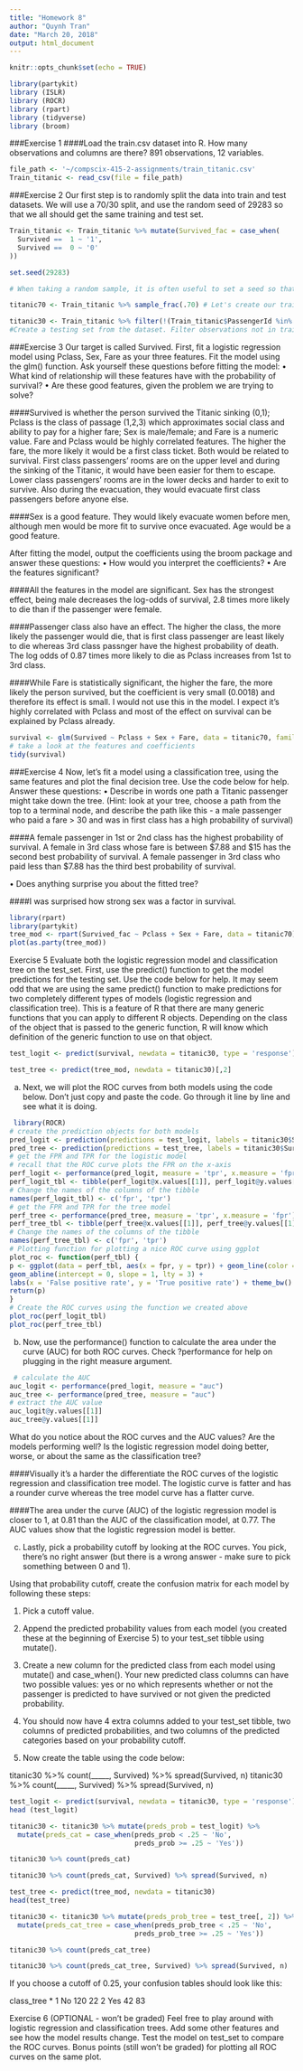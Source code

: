 ```yaml
---
title: "Homework 8"
author: "Quynh Tran"
date: "March 20, 2018"
output: html_document
---
```


```r
knitr::opts_chunk$set(echo = TRUE)
```

```r
library(partykit)
library (ISLR)
library (ROCR)
library (rpart)
library (tidyverse)
library (broom)
```



###Exercise 1
####Load the train.csv dataset into R. How many observations and columns are there? 891 observations, 12 variables.

```r

file_path <- '~/compscix-415-2-assignments/train_titanic.csv'
Train_titanic <- read_csv(file = file_path)
```


###Exercise 2
Our first step is to randomly split the data into train and test datasets. We will use a 70/30 split, and use the random seed of 29283 so that we all should get the same training and test set.

```r
Train_titanic <- Train_titanic %>% mutate(Survived_fac = case_when(
  Survived ==  1 ~ '1',
  Survived ==  0 ~ '0'
))

```
```r
set.seed(29283) 

# When taking a random sample, it is often useful to set a seed so that your work is reproducible. Setting a seed will guarantee that the same random sample will be generated every time, so long as you always set the # same seed beforehand.

titanic70 <- Train_titanic %>% sample_frac(.70) # Let's create our training set using sample_frac. Fill in the blank.
```

```r
titanic30 <- Train_titanic %>% filter(!(Train_titanic$PassengerId %in% titanic70$PassengerId)) 
#Create a testing set from the dataset. Filter observations not in training set in dataset by $Id   
```

###Exercise 3
Our target is called Survived. First, fit a logistic regression model using Pclass, Sex, Fare as your three features. Fit the model using the glm() function.
Ask yourself these questions before fitting the model:
• What kind of relationship will these features have with the probability of survival?
• Are these good features, given the problem we are trying to solve?

####Survived is whether the person survived the Titanic sinking (0,1); Pclass is the class of passage (1,2,3) which approximates social class and ability to pay for a higher fare; Sex is male/female; and Fare is a numeric value. Fare and Pclass would be highly correlated features. The higher the fare, the more likely it would be a first class ticket. Both would be related to survival. First class passengers' rooms are on the upper level and during the sinking of the Titanic, it would have been easier for them to escape. Lower class passengers' rooms are in the lower decks and harder to exit to survive. Also during the evacuation, they would evacuate first class passengers before anyone else. 

####Sex is a good feature. They would likely evacuate women before men, although men would be more fit to survive once evacuated. Age would be a good feature.


After fitting the model, output the coefficients using the broom package and answer these questions:
• How would you interpret the coefficients? • Are the features significant?

####All the features in the model are significant. Sex has the strongest effect, being male decreases the log-odds of survival, 2.8 times more likely to die than if the passenger were female.

####Passenger class also have an effect. The higher the class, the more likely the passenger would die, that is first class passenger are least likely to die whereas 3rd class passnger have the highest probability of death. The log odds of 0.87 times more likely to die as Pclass increases from 1st to 3rd class. 

####While Fare is statistically significant, the higher the fare, the more likely the person survived, but the coefficient is very small (0.0018) and therefore its effect is small. I would not use this in the model. I expect it's highly correlated with Pclass and most of the effect on survival can be explained by Pclass already. 


```r
survival <- glm(Survived ~ Pclass + Sex + Fare, data = titanic70, family = 'binomial')
# take a look at the features and coefficients
tidy(survival)

```


###Exercise 4
Now, let’s fit a model using a classification tree, using the same features and plot the final decision tree. Use the code below for help.
Answer these questions:
• Describe in words one path a Titanic passenger might take down the tree. (Hint: look at your tree, choose a path from the top to a terminal node, and describe the path like this - a male passenger who paid a fare > 30 and was in first class has a high probability of survival)

####A female passenger in 1st or 2nd class has the highest probability of survival. A female in 3rd class whose fare is between $7.88 and $15 has the second best probability of survival. A female passenger in 3rd class who paid less than $7.88 has the third best probability of survival.

• Does anything surprise you about the fitted tree?

####I was surprised how strong sex was a factor in survival. 

```r

library(rpart) 
library(partykit)
tree_mod <- rpart(Survived_fac ~ Pclass + Sex + Fare, data = titanic70) 
plot(as.party(tree_mod))
```

Exercise 5
Evaluate both the logistic regression model and classification tree on the test_set. First, use the predict() function to get the model predictions for the testing set. Use the code below for help.
It may seem odd that we are using the same predict() function to make predictions for two completely different types of models (logistic regression and classification tree). This is a feature of R that there are many generic functions that you can apply to different R objects. Depending on the class of the object that is passed to the generic function, R will know which definition of the generic function to use on that object.

```r
test_logit <- predict(survival, newdata = titanic30, type = 'response') 

test_tree <- predict(tree_mod, newdata = titanic30)[,2]
```

(a) Next, we will plot the ROC curves from both models using the code below. Don’t just copy and paste the code. Go through it line by line and see what it is doing.

```r
 library(ROCR)
# create the prediction objects for both models
pred_logit <- prediction(predictions = test_logit, labels = titanic30$Survived) 
pred_tree <- prediction(predictions = test_tree, labels = titanic30$Survived)
# get the FPR and TPR for the logistic model
# recall that the ROC curve plots the FPR on the x-axis
perf_logit <- performance(pred_logit, measure = 'tpr', x.measure = 'fpr') 
perf_logit_tbl <- tibble(perf_logit@x.values[[1]], perf_logit@y.values[[1]])
# Change the names of the columns of the tibble
names(perf_logit_tbl) <- c('fpr', 'tpr')
# get the FPR and TPR for the tree model
perf_tree <- performance(pred_tree, measure = 'tpr', x.measure = 'fpr') 
perf_tree_tbl <- tibble(perf_tree@x.values[[1]], perf_tree@y.values[[1]])
# Change the names of the columns of the tibble
names(perf_tree_tbl) <- c('fpr', 'tpr')
# Plotting function for plotting a nice ROC curve using ggplot
plot_roc <- function(perf_tbl) {
p <- ggplot(data = perf_tbl, aes(x = fpr, y = tpr)) + geom_line(color = 'blue') +
geom_abline(intercept = 0, slope = 1, lty = 3) +
labs(x = 'False positive rate', y = 'True positive rate') + theme_bw()
return(p)
}
# Create the ROC curves using the function we created above
plot_roc(perf_logit_tbl) 
plot_roc(perf_tree_tbl)
```


(b) Now, use the performance() function to calculate the area under the curve (AUC) for both ROC curves. Check ?performance for help on plugging in the right measure argument.

```r
 # calculate the AUC
auc_logit <- performance(pred_logit, measure = "auc") 
auc_tree <- performance(pred_tree, measure = "auc")
# extract the AUC value
auc_logit@y.values[[1]] 
auc_tree@y.values[[1]]
```

What do you notice about the ROC curves and the AUC values? Are the models performing well? Is the logistic regression model doing better, worse, or about the same as the classification tree?

####Visually it's a harder the differentiate the ROC curves of the logistic regression and classification tree model. The logistic curve is fatter and has a rounder curve whereas the tree model curve has a flatter curve.

####The area under the curve (AUC) of the logistic regression model is closer to 1, at 0.81 than the AUC of the classification model, at 0.77. The AUC values show that the logistic regression model is better.


(c) Lastly, pick a probability cutoff by looking at the ROC curves. You pick, there’s no right answer (but there is a wrong answer - make sure to pick something between 0 and 1). 

Using that probability cutoff, create the confusion matrix for each model by following these steps:

1. Pick a cutoff value.

2. Append the predicted probability values from each model (you created these at the beginning of
Exercise 5) to your test_set tibble using mutate().

3. Create a new column for the predicted class from each model using mutate() and case_when(). Your new predicted class columns can have two possible values: yes or no which represents whether or not the passenger is predicted to have survived or not given the predicted probability.

4. You should now have 4 extra columns added to your test_set tibble, two columns of predicted probabilities, and two columns of the predicted categories based on your probability cutoff.
5. Now create the table using the code below:

titanic30 %>% count(_____, Survived) %>% spread(Survived, n) 
titanic30 %>% count(_____, Survived) %>% spread(Survived, n)

```r

test_logit <- predict(survival, newdata = titanic30, type = 'response') 
head (test_logit)

titanic30 <- titanic30 %>% mutate(preds_prob = test_logit) %>% 
  mutate(preds_cat = case_when(preds_prob < .25 ~ 'No',
                               preds_prob >= .25 ~ 'Yes'))

titanic30 %>% count(preds_cat)

titanic30 %>% count(preds_cat, Survived) %>% spread(Survived, n)

```

```r

test_tree <- predict(tree_mod, newdata = titanic30)
head(test_tree)

titanic30 <- titanic30 %>% mutate(preds_prob_tree = test_tree[, 2]) %>% 
  mutate(preds_cat_tree = case_when(preds_prob_tree < .25 ~ 'No',
                               preds_prob_tree >= .25 ~ 'Yes'))

titanic30 %>% count(preds_cat_tree)

titanic30 %>% count(preds_cat_tree, Survived) %>% spread(Survived, n)
```

If you choose a cutoff of 0.25, your confusion tables should look like this:

   class_tree
 * <chr>
 1 No           120    22
 2 Yes           42    83


Exercise 6 (OPTIONAL - won’t be graded)
Feel free to play around with logistic regression and classification trees. Add some other features and see how the model results change. Test the model on test_set to compare the ROC curves. Bonus points (still won’t be graded) for plotting all ROC curves on the same plot.


